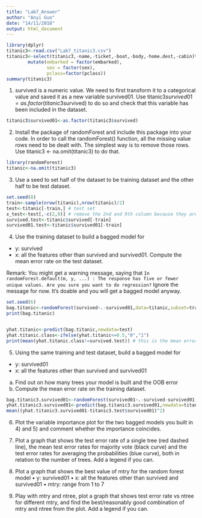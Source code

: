 ```yaml
---
title: "Lab7_Answer"
author: "Anyi Guo"
date: "14/11/2018"
output: html_document
---
```


```r
library(dplyr)
titanic3<-read.csv("Lab7_titanic3.csv")
titanic3<-select(titanic3,-name,-ticket,-boat,-body,-home.dest,-cabin)%>%
        mutate(embarked = factor(embarked), 
               sex = factor(sex),
               pclass=factor(pclass))
summary(titanic3)
```


1) survived is a numeric value. We need to first transform it to a categorical value and saved it as a new variable survived01. Use titanic3$survived01 = as.factor(titanic3$survived) to do so and check that this variable has been included in the dataset.

```r
titanic3$survived01<-as.factor(titanic3$survived)
```


2) Install the package of randomForest and include this package into your code. In order to call the randomForest() function, all the missing value rows need to be dealt with. The simplest way is to remove those rows. Use titanic3 <- na.omit(titanic3) to do that.

```r
library(randomForest)
titanic<-na.omit(titanic3)
```

3) Use a seed to set half of the dataset to be training dataset and the other half to be test dataset.

```r
set.seed(8)
train<-sample(nrow(titanic),nrow(titanic)/2)
test<-titanic[-train,] # test set
x_test<-test[,-c(2,9)] # remove the 2nd and 9th column because they are survived and survived01
survived.test<-titanic$survived[-train]
survived01.test<-titanic$survived01[-train]
```
4) Use the training dataset to build a bagged model for
  * y: survived
  * x: all the features other than survived and survived01.
Compute the mean error rate on the test dataset. 

Remark: You might get a warning message, saying that `In randomForest.default(m, y, ...) : The response has five or fewer unique values. Are you sure you want to do regression?` Ignore the message for now. It’s doable and you will get a bagged model anyway.

```r
set.seed(6)
bag.titanic<-randomForest(survived~.-survived01,data=titanic,subset=train,mtry=7,importance=TRUE)
print(bag.titanic)


yhat.titanic<-predict(bag.titanic,newdata=test)
yhat.titanic.class<-ifelse(yhat.titanic<=0.5,"0","1")
print(mean(yhat.titanic.class!=survived.test)) # this is the mean error rate

```

5) Using the same training and test dataset, build a bagged model for
  * y: survived01
  * x: all the features other than survived and survived01
  a) Find out on how many trees your model is built and the OOB error 
  b) Compute the mean error rate on the training dataset.

```r
bag.titanic3.survived01<-randomForest(survived01~.-survived-survived01,data=titanic3,subset=train,mtry=5)
yhat.titanic3.survived01<-predict(bag.titanic3.survived01,newdata=titanic3.test)
mean((yhat.titanic3.survived01-titanic3.test$survived01)^2)
```

6) Plot the variable importance plot for the two bagged models you built in 4) and 5) and comment whether the importance coincides.


7) Plot a graph that shows the test error rate of a single tree (red dashed line), the mean test error rates for majority vote (black curve) and the test error rates for averaging the probabilities (blue curve), both in relation to the number of trees. Add a legend if you can.


8) Plot a graph that shows the best value of mtry for the random forest model
• y: survived01
• x: all the features other than survived and survived01 • mtry: range from 1 to 7


9) Play with mtry and ntree, plot a graph that shows test error rate vs ntree for different mtry, and find the best/reasonably good combination of mtry and ntree from the plot. Add a legend if you can.
